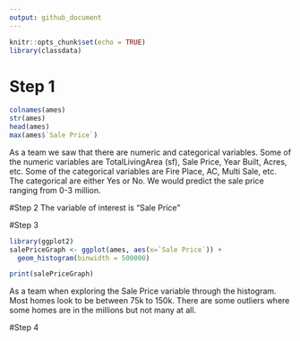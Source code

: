 ```yaml
---
output: github_document
---
```


<!-- README.md is generated from README.Rmd. Please edit the README.Rmd file -->


```r
knitr::opts_chunk$set(echo = TRUE)
library(classdata)
```
# Step 1
```r
colnames(ames)
str(ames)
head(ames)
max(ames$`Sale Price`)
```
As a team we saw that there are numeric and categorical variables. Some of the numeric variables are TotalLivingArea (sf), Sale Price, Year Built, Acres, etc. Some of the categorical variables are Fire Place, AC, Multi Sale, etc. The categorical are either Yes or No. We would predict the sale price ranging from 0-3 million. 

#Step 2 
The variable of interest is "Sale Price"

#Step 3
```r
library(ggplot2)
salePriceGraph <- ggplot(ames, aes(x=`Sale Price`)) + 
  geom_histogram(binwidth = 500000)

print(salePriceGraph)
```
As a team when exploring the Sale Price variable through the histogram. Most homes look to be between 75k to 150k. There are some outliers where some homes are in the millions but not many at all. 

#Step 4 

